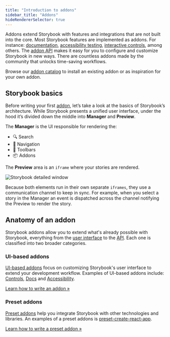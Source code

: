 ```yaml
---
title: "Introduction to addons"
sidebar_title: "Addons"
hideRendererSelector: true
---
```


Addons extend Storybook with features and integrations that are not built into the core. Most Storybook features are implemented as addons. For instance: [documentation](../writing-docs/index.md), [accessibility testing](https://github.com/storybookjs/storybook/tree/master/addons/a11y), [interactive controls](../essentials/controls.md), among others.
The [addon API](./addons-api.md) makes it easy for you to configure and customize Storybook in new ways. There are countless addons made by the community that unlocks time-saving workflows.

Browse our [addon catalog](https://storybook.js.org/addons) to install an existing addon or as inspiration for your own addon.

## Storybook basics

Before writing your first [addon](https://storybook.js.org/addons), let’s take a look at the basics of Storybook’s architecture. While Storybook presents a unified user interface, under the hood it’s divided down the middle into **Manager** and **Preview**.

The **Manager** is the UI responsible for rendering the:

- 🔍 Search
- 🧭 Navigation
- 🔗 Toolbars
- 📦 Addons

The **Preview** area is an `iframe` where your stories are rendered.

![Storybook detailed window](./manager-preview.png)

Because both elements run in their own separate `iframes`, they use a communication channel to keep in sync. For example, when you select a story in the Manager an event is dispatched across the channel notifying the Preview to render the story.

## Anatomy of an addon

Storybook addons allow you to extend what's already possible with Storybook, everything from the [user interface](./addon-types.md) to the [API](./addons-api.md). Each one is classified into two broader categories.

### UI-based addons

[UI-based addons](./addon-types.md#ui-based-addons) focus on customizing Storybook's user interface to extend your development workflow. Examples of UI-based addons include: [Controls](../essentials/controls.md), [Docs](../writing-docs/index.md) and [Accessibility](https://github.com/storybookjs/storybook/tree/master/addons/a11y).

[Learn how to write an addon »](./writing-addons.md)

### Preset addons

[Preset addons](./addon-types.md#preset-addons) help you integrate Storybook with other technologies and libraries. An examples of a preset addons is [preset-create-react-app](https://github.com/storybookjs/presets/tree/master/packages/preset-create-react-app).

[Learn how to write a preset addon »](./writing-presets.md)
